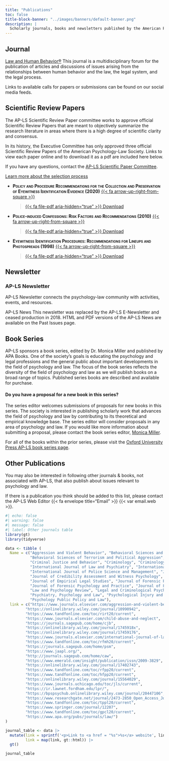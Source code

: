 ```yaml
---
title: "Publications"
toc: false
title-block-banner: "../images/banners/default-banner.png"
description: |
  Scholarly journals, books and newsletters published by the American Psychology-Law Society. 
---
```


## Journal

[Law and Human Behavior®](https://www.apadivisions.org/division-41/publications/journals) This journal is a multidisciplinary forum for the publication of articles and discussions of issues arising from the relationships between human behavior and the law, the legal system, and the legal process.

Links to available calls for papers or submissions can be found on our social media feeds.

## Scientific Review Papers

The AP-LS Scientific Review Paper committee works to approve official Scientific Review Papers that are meant to objectively summarize the research literature in areas where there is a high degree of scientific clarity and consensus.

In its history, the Executive Committee has only approved three official Scientific Review Papers of the American Psychology-Law Society. Links to view each paper online and to download it as a pdf are included here below. 

If you have any questions, contact the [AP-LS Scientific Paper Committee](../about/committees.html). 

::: about-link
[Learn more about the selection process](https://psycnet.apa.org/fulltext/2020-06220-001.html)
:::

:::vspace2
:::

-   [**Policy and Procedure Recommendations for the Collection and Preservation of Eyewitness Identification Evidence (2020)**]{.smallcaps} [{{< fa arrow-up-right-from-square >}}](https://psycnet.apa.org/fulltext/2020-06220-002.html)

    > [{{< fa file-pdf aria-hidden="true" >}} Download](https://drive.google.com/file/d/1cPiFNYjdanDxyLkaUTXouFJNMsKIdQG9/view?usp=sharing){.btn .btn-outline-primary role="button"} 

-   [**Police-induced Confessions: Risk Factors and Recommendations (2010)**]{.smallcaps} [{{< fa arrow-up-right-from-square >}}](https://psycnet.apa.org/record/2010-02823-002)

    > [{{< fa file-pdf aria-hidden="true" >}} Download](https://drive.google.com/file/d/1r1LJTL9QzYEuhODNCIkebVHS2uxeAMJo/view?usp=sharing){.btn .btn-outline-primary role="button"} 

-   [**Eyewitness Identification Procedures: Recommendations for Lineups and Photospreads (1998)**]{.smallcaps} [{{< fa arrow-up-right-from-square >}}](https://psycnet.apa.org/fulltext/1998-03228-001.html)

    > [{{< fa file-pdf aria-hidden="true" >}} Download](https://drive.google.com/file/d/1hTEuZcgZMI3nQS7yF1_4KBEtH_8VXNeh/view?usp=sharing){.btn .btn-outline-primary role="button"} 


## Newsletter

### AP-LS Newsletter

AP-LS Newsletter connects the psychology-law community with activities, events, and resources.

AP-LS News This newsletter was replaced by the AP-LS E-Newsletter and ceased production in 2018. HTML and PDF versions of the AP-LS News are available on the Past Issues page.

## Book Series

AP-LS sponsors a book series, edited by Dr. Monica Miller and published by APA Books. One of the society's goals is educating the psychology and legal professions and the general public about important developments in the field of psychology and law. The focus of the book series reflects the diversity of the field of psychology and law as we will publish books on a broad range of topics. Published series books are described and available for purchase.

::: callout-note
#### Do you have a proposal for a new book in this series?

The series editor welcomes submissions of proposals for new books in this series. The society is interested in publishing scholarly work that advances the field of psychology and law by contributing to its theoretical and empirical knowledge base. The series editor will consider proposals in any area of psychology and law. If you would like more information about submitting a proposal, please contact the book series editor, [Monica Miller](mailto:mkmiller@unr.edu).
:::

For all of the books within the prior series, please visit the [Oxford University Press AP-LS book series page](https://global.oup.com/academic/content/series/a/american-psychology-law-society-series-plp/?cc=ca&lang=en&).

## Other Publications

You may also be interested in following other journals & books, not associated with AP-LS, that also publish about issues relevant to psychology and law.

If there is a publication you think should be added to this list, please contact the AP-LS Web Editor {{< fa envelope title="Email" >}} {{< var email.web >}}.

```r
#| echo: false
#| warning: false
#| message: false
#| label: Other journals table
library(gt)
library(tidyverse)

data <- tibble (
  Name = c("Aggression and Violent Behavior", "Behavioral Sciences and the Law", 
           "Behavioral Sciences of Terrorism and Political Aggression", "Child Abuse and Neglect", 
           "Criminal Justice and Behavior", "Criminology", "Criminology and Public Policy", 
           "International Journal of Law and Psychiatry", "International Journal of Forensic Mental Health", 
           "International Journal of Police Science and Management", "Journal of the American Academy of Psychiatry and Law", 
           "Journal of Credibility Assessment and Witness Psychology", "Journal of Criminal Psychology", 
           "Journal of Empirical Legal Studies", "Journal of Forensic Psychiatry and Psychology", 
           "Journal of Forensic Psychology and Practice", "Journal of Forensic Sciences", "Journal of Legal Studies", 
           "Law and Psychology Review", "Legal and Criminological Psychology", "Open Access Journal of Forensic Psychology", 
           "Psychiatry, Psychology and Law", "Psychological Injury and Law", "Psychology, Crime and Law", 
           "Psychology Public Policy and Law"),
  link = c("https://www.journals.elsevier.com/aggression-and-violent-behavior",
         "https://onlinelibrary.wiley.com/journal/10990942",
         "https://www.tandfonline.com/toc/rirt20/current",
         "https://www.journals.elsevier.com/child-abuse-and-neglect",
         "https://journals.sagepub.com/home/cjb",
         "https://onlinelibrary.wiley.com/journal/1745918x",
         "https://onlinelibrary.wiley.com/journal/17459176",
         "https://www.journals.elsevier.com/international-journal-of-law-and-psychiatry",
         "https://www.tandfonline.com/toc/rfmh20/current",
         "https://journals.sagepub.com/home/psm",
         "https://www.jaapl.org/",
         "http://journals.sagepub.com/home/caw",
         "https://www.emerald.com/insight/publication/issn/2009-3829",
         "https://onlinelibrary.wiley.com/journal/17402743",
         "https://www.tandfonline.com/toc/rfpp20/current",
         "https://www.tandfonline.com/toc/hfpp20/current",
         "https://onlinelibrary.wiley.com/journal/15564029",
         "https://www.journals.uchicago.edu/toc/jls/current",
         "https://ir.lawnet.fordham.edu/lpr/",
         "https://bpspsychub.onlinelibrary.wiley.com/journal/20447106",
         "https://www.researchgate.net/journal/2473-2850_Open_Access_Journal_of_Forensic_Psychology",
         "https://www.tandfonline.com/toc/tppl20/current",
         "https://www.springer.com/journal/12207",
         "https://www.tandfonline.com/toc/gpcl20/current",
         "https://www.apa.org/pubs/journals/law/")
)

journal_table <- data |> 
  mutate(link = sprintf('<p>Link to <a href = "%s">%s</a> website', link, Name), 
         link = map(link, gt::html)) |> 
  gt() 

journal_table

```
